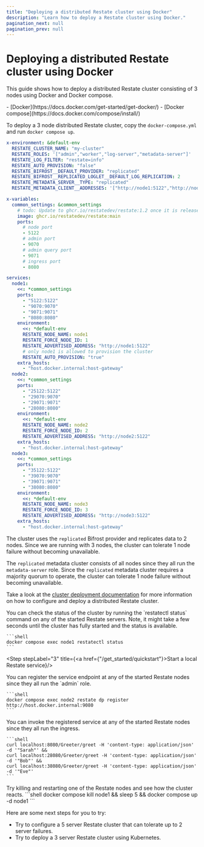 ```yaml
---
title: "Deploying a distributed Restate cluster using Docker"
description: "Learn how to deploy a Restate cluster using Docker."
pagination_next: null
pagination_prev: null
---
```



# Deploying a distributed Restate cluster using Docker

This guide shows how to deploy a distributed Restate cluster consisting of 3 nodes using Docker and Docker compose.

<Admonition type="note" title="Prerequisites">
    - [Docker](https://docs.docker.com/get-started/get-docker/)
    - [Docker compose](https://docs.docker.com/compose/install/)
</Admonition>

<Step stepLabel="1" title="Deploy the Restate cluster using Docker">

To deploy a 3 node distributed Restate cluster, copy the `docker-compose.yml` and run `docker compose up`.

```yaml
x-environment: &default-env
  RESTATE_CLUSTER_NAME: "my-cluster"
  RESTATE_ROLES: '["admin","worker","log-server","metadata-server"]'
  RESTATE_LOG_FILTER: "restate=info"
  RESTATE_AUTO_PROVISION: "false"
  RESTATE_BIFROST__DEFAULT_PROVIDER: "replicated"
  RESTATE_BIFROST__REPLICATED_LOGLET__DEFAULT_LOG_REPLICATION: 2
  RESTATE_METADATA_SERVER__TYPE: "replicated"
  RESTATE_METADATA_CLIENT__ADDRESSES: '["http://node1:5122","http://node2:5122","http://node3:5122"]'

x-variables:
  common_settings: &common_settings
    # todo: Update to ghcr.io/restatedev/restate:1.2 once it is released
    image: ghcr.io/restatedev/restate:main
    ports:
      # node port
      - 5122
      # admin port
      - 9070
      # admin query port
      - 9071
      # ingress port
      - 8080

services:
  node1:
    <<: *common_settings
    ports:
      - "5122:5122"
      - "9070:9070"
      - "9071:9071"
      - "8080:8080"
    environment:
      <<: *default-env
      RESTATE_NODE_NAME: node1
      RESTATE_FORCE_NODE_ID: 1
      RESTATE_ADVERTISED_ADDRESS: "http://node1:5122"
      # only node1 is allowed to provision the cluster
      RESTATE_AUTO_PROVISION: "true"
    extra_hosts:
      - "host.docker.internal:host-gateway"
  node2:
    <<: *common_settings
    ports:
      - "25122:5122"
      - "29070:9070"
      - "29071:9071"
      - "28080:8080"
    environment:
      <<: *default-env
      RESTATE_NODE_NAME: node2
      RESTATE_FORCE_NODE_ID: 2
      RESTATE_ADVERTISED_ADDRESS: "http://node2:5122"
    extra_hosts:
      - "host.docker.internal:host-gateway"
  node3:
    <<: *common_settings
    ports:
      - "35122:5122"
      - "39070:9070"
      - "39071:9071"
      - "38080:8080"
    environment:
      <<: *default-env
      RESTATE_NODE_NAME: node3
      RESTATE_FORCE_NODE_ID: 3
      RESTATE_ADVERTISED_ADDRESS: "http://node3:5122"
    extra_hosts:
      - "host.docker.internal:host-gateway"
```

The cluster uses the `replicated` Bifrost provider and replicates data to 2 nodes.
Since we are running with 3 nodes, the cluster can tolerate 1 node failure without becoming unavailable.

The `replicated` metadata cluster consists of all nodes since they all run the `metadata-server` role.
Since the `replicated` metadata cluster requires a majority quorum to operate, the cluster can tolerate 1 node failure without becoming unavailable.

Take a look at the [cluster deployment documentation](/deploy/server/cluster) for more information on how to configure and deploy a distributed Restate cluster.

</Step>

<Step stepLabel="2" title="Check the cluster status">
    You can check the status of the cluster by running the `restatectl status` command on any of the started Restate servers.
    Note, it might take a few seconds until the cluster has fully started and the status is available.

    ```shell
    docker compose exec node1 restatectl status
    ```
</Step>

<Step stepLabel="3" title={<span><a href={"/get_started/quickstart"}>Start a local Restate service</a></span>}/>

<Step stepLabel="4" title="Register the service endpoint">
    You can register the service endpoint at any of the started Restate nodes since they all run the `admin` role.

    ```shell
    docker compose exec node2 restate dp register http://host.docker.internal:9080
    ```
</Step>

<Step stepLabel="5" title="Invoke the service">
    You can invoke the registered service at any of the started Restate nodes since they all run the ingress.

    ```shell
    curl localhost:8080/Greeter/greet -H 'content-type: application/json' -d '"Sarah"' &&
    curl localhost:28080/Greeter/greet -H 'content-type: application/json' -d '"Bob"' &&
    curl localhost:38080/Greeter/greet -H 'content-type: application/json' -d '"Eve"'
    ```
</Step>

<Step stepLabel="6" title="Kill and restart Restate servers">
    Try killing and restarting one of the Restate nodes and see how the cluster reacts.
    ```shell
    docker compose kill node1 &&
    sleep 5 &&
    docker compose up -d node1
    ```
</Step>

<Step end={true} stepLabel="🎉" title="Congratulations, you managed to run your first distributed Restate cluster and simulated some failures!"/>


Here are some next steps for you to try:

- Try to configure a 5 server Restate cluster that can tolerate up to 2 server failures.
- Try to deploy a 3 server Restate cluster using Kubernetes.
